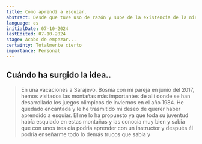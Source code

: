 ```yaml
---
title: Cómo aprendí a esquiar.
abstract: Desde que tuve uso de razón y supe de la existencia de la nieve y sus atracciones, sentí curiosidad y el deseo de visitar un país donde nevara para cumplir mi sueño de algún día aprender a esquiar. Esta es la historia de cómo he logrado esquiar más de sesenta días en tres años.
language: es
initialDate: 07-10-2024
lastEdited: 07-10-2024
stage: Acabo de empezar...
certainty: Totalmente cierto
importance: Personal
---
```


## Cuándo ha surgido la idea..

> En una vacaciones a Sarajevo, Bosnia con mi pareja en junio del 2017, hemos visitados las montañas más importantes de allí donde se han desarrollado los juegos olimpicos de inviernos en el año 1984. He quedado encantada y le he trasmitido mi deseo de querer haber aprendido a esquiar. El me lo ha propuesto ya que toda su juventud había esquiado en estas montañas y las conocia muy bien y sabia que con unos tres día podria aprender con un instructor y después él podria enseñarme todo lo demás trucos que sabia y
